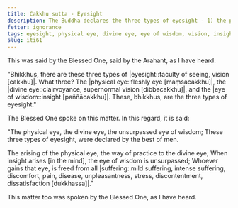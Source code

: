 ```yaml
---
title: Cakkhu sutta - Eyesight
description: The Buddha declares the three types of eyesight - 1) the physical eye, 2) the divine eye, and 3) the eye of wisdom. The eye of wisdom is unsurpassed.
fetter: ignorance
tags: eyesight, physical eye, divine eye, eye of wisdom, vision, insight, iti, iti50-99
slug: iti61
---
```


This was said by the Blessed One, said by the Arahant, as I have heard:

"Bhikkhus, there are these three types of |eyesight::faculty of seeing, vision [cakkhu]|. What three? The |physical eye::fleshly eye [maṃsacakkhu]|, the |divine eye::clairvoyance, supernormal vision [dibbacakkhu]|, and the |eye of wisdom::insight [paññācakkhu]|. These, bhikkhus, are the three types of eyesight."

The Blessed One spoke on this matter. In this regard, it is said:

"The physical eye, the divine eye,
the unsurpassed eye of wisdom;
These three types of eyesight,
were declared by the best of men.

The arising of the physical eye,
the way of practice to the divine eye;
When insight arises [in the mind],
the eye of wisdom is unsurpassed;
Whoever gains that eye,
is freed from all |suffering::mild suffering, intense suffering, discomfort, pain, disease, unpleasantness, stress, discontentment, dissatisfaction [dukkhassa]|."

This matter too was spoken by the Blessed One, as I have heard.